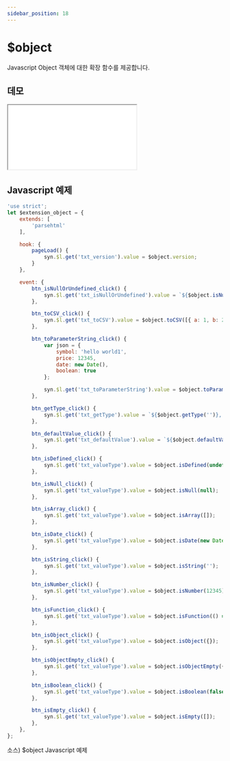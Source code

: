 ```yaml
---
sidebar_position: 18
---
```


# $object

Javascript Object 객체에 대한 확장 함수를 제공합니다.

## 데모

<iframe src="/sample/syn/extension_object.html" className="w:100% h:100vh"></iframe>

## Javascript 예제

```javascript
'use strict';
let $extension_object = {
    extends: [
        'parsehtml'
    ],

    hook: {
        pageLoad() {
            syn.$l.get('txt_version').value = $object.version;
        }
    },

    event: {
        btn_isNullOrUndefined_click() {
            syn.$l.get('txt_isNullOrUndefined').value = `${$object.isNullOrUndefined('')}, ${$object.isNullOrUndefined(undefined)}, ${$object.isNullOrUndefined(null)}, ${$object.isNullOrUndefined({})}`;
        },

        btn_toCSV_click() {
            syn.$l.get('txt_toCSV').value = $object.toCSV([{ a: 1, b: 2 }, { a: 3, b: 4, c: 5 }, { a: 6 }, { b: 7 }], ['a', 'b'], ';');
        },

        btn_toParameterString_click() {
            var json = {
                symbol: 'hello world1',
                price: 12345,
                date: new Date(),
                boolean: true
            };

            syn.$l.get('txt_toParameterString').value = $object.toParameterString(json);
        },

        btn_getType_click() {
            syn.$l.get('txt_getType').value = `${$object.getType('')}, ${$object.getType(12345)}, ${$object.getType(true)}, ${$object.getType({})}, ${$object.getType(new Date())}, ${$object.getType(null)}, ${$object.getType(syn.$l.get('txt_getType'))}`;
        },

        btn_defaultValue_click() {
            syn.$l.get('txt_defaultValue').value = `${$object.defaultValue('string')}, ${$object.defaultValue('bool')}, ${$object.defaultValue('date')}, ${$object.defaultValue('number')}`;
        },

        btn_isDefined_click() {
            syn.$l.get('txt_valueType').value = $object.isDefined(undefined);
        },

        btn_isNull_click() {
            syn.$l.get('txt_valueType').value = $object.isNull(null);
        },

        btn_isArray_click() {
            syn.$l.get('txt_valueType').value = $object.isArray([]);
        },

        btn_isDate_click() {
            syn.$l.get('txt_valueType').value = $object.isDate(new Date());
        },

        btn_isString_click() {
            syn.$l.get('txt_valueType').value = $object.isString('');
        },

        btn_isNumber_click() {
            syn.$l.get('txt_valueType').value = $object.isNumber(12345);
        },

        btn_isFunction_click() {
            syn.$l.get('txt_valueType').value = $object.isFunction(() => { });
        },

        btn_isObject_click() {
            syn.$l.get('txt_valueType').value = $object.isObject({});
        },

        btn_isObjectEmpty_click() {
            syn.$l.get('txt_valueType').value = $object.isObjectEmpty({});
        },

        btn_isBoolean_click() {
            syn.$l.get('txt_valueType').value = $object.isBoolean(false);
        },

        btn_isEmpty_click() {
            syn.$l.get('txt_valueType').value = $object.isEmpty([]);
        },
    },
};
```
소스) $object Javascript 예제